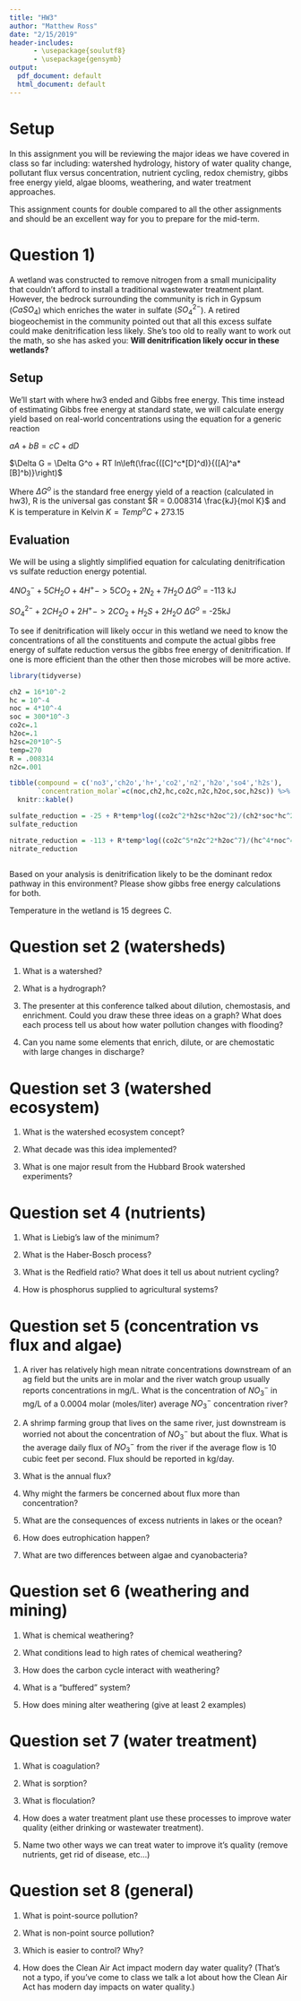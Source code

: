 ```yaml
---
title: "HW3"
author: "Matthew Ross"
date: "2/15/2019"
header-includes: 
      - \usepackage{soulutf8}
      - \usepackage{gensymb}
output:
  pdf_document: default
  html_document: default
---
```


# Setup
In this assignment you will be reviewing the major ideas we have covered in class
so far including: watershed hydrology, history of water quality change,
pollutant flux versus concentration, nutrient cycling, redox chemistry, 
gibbs free energy yield, algae blooms, weathering, and water treatment approaches.

This assignment counts for double compared to all the other assignments and should
be an excellent way for you to prepare for the mid-term. 

# Question 1)

A wetland was constructed to remove nitrogen from a small municipality that 
couldn't afford to install a traditional wastewater treatment plant. However,
the bedrock surrounding the community is rich in Gypsum ($CaSO_4$) which enriches
the water in sulfate ($SO_4^{2-}$). A retired biogeochemist in the community
pointed out that all this excess sulfate could make denitrification less likely.
She's too old to really want to work out the math, so she has asked you: **Will
denitrification likely occur in these wetlands?**

## Setup

We'll start with where hw3 ended and Gibbs free energy. This time instead of 
estimating Gibbs free energy at standard state, we will calculate energy yield
based on real-world concentrations using the equation for a generic reaction

$aA+bB = cC+dD$

$\Delta G = \Delta G^o + RT ln\left(\frac{([C]^c*[D]^d)}{([A]^a*[B]^b)}\right)$

Where $\Delta G^o$ is the standard free energy yield of a reaction (calculated 
in hw3), R is the universal gas constant $R = 0.008314 \frac{kJ}{mol K}$ and K
is temperature in Kelvin $K= Temp^oC + 273.15$

## Evaluation

We will be using a slightly simplified equation for calculating denitrification vs
sulfate reduction energy potential. 

$4NO_3^- + 5CH_2O + 4H^+ -> 5CO_2 + 2N_2 + 7H_2O$ $\Delta G^o$ = -113 kJ

$SO_4^{2-} + 2CH_2O + 2H^+ -> 2CO_2 + H_2S + 2H_2O$ $\Delta G^o$ = -25kJ

To see if denitrification will likely occur in this wetland we need to know 
the concentrations of all the constituents and compute the actual 
gibbs free energy of  sulfate reduction versus the gibbs free energy of 
denitrification. If one is more efficient than the other then those microbes 
will be more active.  

```r
library(tidyverse)

```


```r
ch2 = 16*10^-2
hc = 10^-4
noc = 4*10^-4
soc = 300*10^-3
co2c=.1
h2oc=.1
h2sc=20*10^-5
temp=270
R = .008314
n2c=.001

tibble(compound = c('no3','ch2o','h+','co2','n2','h2o','so4','h2s'),
       `concentration_molar`=c(noc,ch2,hc,co2c,n2c,h2oc,soc,h2sc)) %>%
  knitr::kable()
```


```r
sulfate_reduction = -25 + R*temp*log((co2c^2*h2sc*h2oc^2)/(ch2*soc*hc^2))
sulfate_reduction

nitrate_reduction = -113 + R*temp*log((co2c^5*n2c^2*h2oc^7)/(hc^4*noc^4*ch2^5))
nitrate_reduction



```

Based on your analysis is denitrification likely to be the dominant redox pathway
in this environment? Please show gibbs free energy calculations for both. 

Temperature in the wetland is 15 degrees C. 

# Question set 2 (watersheds)

1) What is a watershed? 

2) What is a hydrograph?

3) The presenter at this conference talked about dilution, chemostasis, and 
enrichment. Could you draw these three ideas on a graph? What does each process
tell us about how water pollution changes with flooding?

4) Can you name some elements that enrich, dilute, or are chemostatic with large
changes in discharge? 


# Question set 3 (watershed ecosystem)

1) What is the watershed ecosystem concept?

2) What decade was this idea implemented? 

3) What is one major result from the Hubbard Brook watershed experiments?


# Question set 4 (nutrients)

1) What is Liebig's law of the minimum? 

2) What is the Haber-Bosch process?

3) What is the Redfield ratio? What does it tell us about nutrient cycling?

4) How is phosphorus supplied to agricultural systems? 


# Question set 5 (concentration vs flux and algae)

1) A river has relatively high mean nitrate concentrations downstream of an ag field
but the units are in molar and the river watch group usually reports concentrations
in mg/L. What is the concentration of $NO_3^-$ in mg/L of a
0.0004 molar (moles/liter) average $NO_3^-$ concentration river? 

2) A shrimp farming group that lives on the same river, just downstream is worried
not about the concentration of $NO_3^-$ but about the flux. What is the average
daily flux of $NO_3^-$ from the river if the average flow is 10 cubic feet per 
second. Flux should be reported in kg/day. 

3) What is the annual flux? 

4) Why might the farmers be concerned about flux more than concentration? 

5) What are the consequences of excess nutrients in lakes or the ocean? 


6) How does eutrophication happen? 

7) What are two differences between algae and cyanobacteria? 


# Question set 6 (weathering and mining)

1) What is chemical weathering? 

2) What conditions lead to high rates of chemical weathering? 

3) How does the carbon cycle interact with weathering? 

4) What is a "buffered" system?

5) How does mining alter weathering (give at least 2 examples)


# Question set 7 (water treatment)

1) What is coagulation? 

2) What is sorption? 

3) What is floculation? 

4) How does a water treatment plant use these processes to improve 
water quality (either drinking or wastewater treatment).

5) Name two other ways we can treat water to improve it's quality (remove
nutrients, get rid of disease, etc...)

# Question set 8 (general)

1) What is point-source pollution?

2) What is non-point source pollution?

3) Which is easier to control? Why?

4) How does the Clean Air Act impact modern day water quality? (That's not
a typo, if you've come to class we talk a lot about how the Clean Air Act
has modern day impacts on water quality.)



